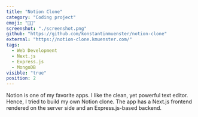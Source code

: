 ```yaml
---
title: "Notion Clone"
category: "Coding project"
emoji: "👨‍💻"
screenshot: "./screenshot.png"
github: "https://github.com/konstantinmuenster/notion-clone"
external: "https://notion-clone.kmuenster.com/"
tags:
  - Web Development
  - Next.js
  - Express.js
  - MongoDB
visible: "true"
position: 2
---
```


Notion is one of my favorite apps. I like the clean, yet powerful text editor. Hence, I tried to build my own Notion clone. The app has a Next.js frontend rendered on the server side and an Express.js-based backend.
